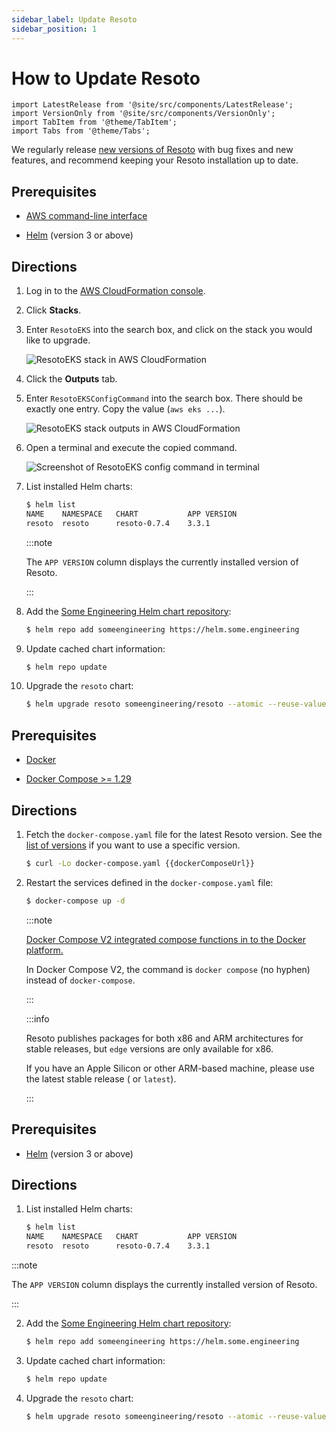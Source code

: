 ```yaml
---
sidebar_label: Update Resoto
sidebar_position: 1
---
```


# How to Update Resoto

```mdx-code-block
import LatestRelease from '@site/src/components/LatestRelease';
import VersionOnly from '@site/src/components/VersionOnly';
import TabItem from '@theme/TabItem';
import Tabs from '@theme/Tabs';
```

We regularly release [new versions of Resoto](/releases) with bug fixes and new features, and recommend keeping your Resoto installation up to date.

<Tabs groupId="install-method" querystring>

<TabItem value="aws" label="Amazon Web Services">

## Prerequisites

- [AWS command-line interface](https://aws.amazon.com/cli)

- [Helm](https://helm.sh) (version 3 or above)

## Directions

1. Log in to the [AWS CloudFormation console](https://console.aws.amazon.com/cloudformation).

2. Click **Stacks**.

3. Enter `ResotoEKS` into the search box, and click on the stack you would like to upgrade.

   ![ResotoEKS stack in AWS CloudFormation](./img/cf-stack.png)

4. Click the **Outputs** tab.

5. Enter `ResotoEKSConfigCommand` into the search box. There should be exactly one entry. Copy the value (`aws eks ...`).

   ![ResotoEKS stack outputs in AWS CloudFormation](./img/cf-output.png)

6. Open a terminal and execute the copied command.

   ![Screenshot of ResotoEKS config command in terminal](./img/k8s-access.png)

7. List installed Helm charts:

   ```bash
   $ helm list
   ​NAME  	NAMESPACE	CHART       	APP VERSION
   ​resoto	resoto   	resoto-0.7.4	3.3.1
   ```

   :::note

   The `APP VERSION` column displays the currently installed version of Resoto.

   :::

8. Add the [Some Engineering Helm chart repository](https://helm.some.engineering):

   ```bash
   $ helm repo add someengineering https://helm.some.engineering
   ```

9. Update cached chart information:

   ```bash
   $ helm repo update
   ```

10. Upgrade the `resoto` chart:

    ```bash
    $ helm upgrade resoto someengineering/resoto --atomic --reuse-values --set image.tag={{imageTag}}
    ```

</TabItem>

<TabItem value="docker" label="Docker">

## Prerequisites

- [Docker](https://docs.docker.com/get-started#download-and-install-docker)

- [Docker Compose >= 1.29](https://docs.docker.com/compose/install)

## Directions

1. Fetch the `docker-compose.yaml` file for the latest Resoto version. See the [list of versions](https://github.com/someengineering/resoto/releases) if you want to use a specific version.

   ```bash
   $ curl -Lo docker-compose.yaml {{dockerComposeUrl}}
   ```

2. Restart the services defined in the `docker-compose.yaml` file:

   ```bash
   $ docker-compose up -d
   ```

   :::note

   [Docker Compose V2 integrated compose functions in to the Docker platform.](https://docs.docker.com/compose/#compose-v2-and-the-new-docker-compose-command)

   In Docker Compose V2, the command is `docker compose` (no hyphen) instead of `docker-compose`.

   :::

   <VersionOnly allowed="current">

   :::info

   Resoto publishes packages for both x86 and ARM architectures for stable releases, but `edge` versions are only available for x86.

   If you have an Apple Silicon or other ARM-based machine, please use the latest stable release (<LatestRelease /> or `latest`).

   :::

   </VersionOnly>

</TabItem>

<TabItem value="kubernetes" label="Kubernetes">

## Prerequisites

- [Helm](https://helm.sh) (version 3 or above)

## Directions

1. List installed Helm charts:

   ```bash
   $ helm list
   ​NAME  	NAMESPACE	CHART       	APP VERSION
   ​resoto	resoto   	resoto-0.7.4	3.3.1
   ```

:::note

The `APP VERSION` column displays the currently installed version of Resoto.

:::

2. Add the [Some Engineering Helm chart repository](https://helm.some.engineering):

   ```bash
   $ helm repo add someengineering https://helm.some.engineering
   ```

3. Update cached chart information:

   ```bash
   $ helm repo update
   ```

4. Upgrade the `resoto` chart:

   ```bash
   $ helm upgrade resoto someengineering/resoto --atomic --reuse-values --set image.tag={{imageTag}}
   ```

</TabItem>

</Tabs>
